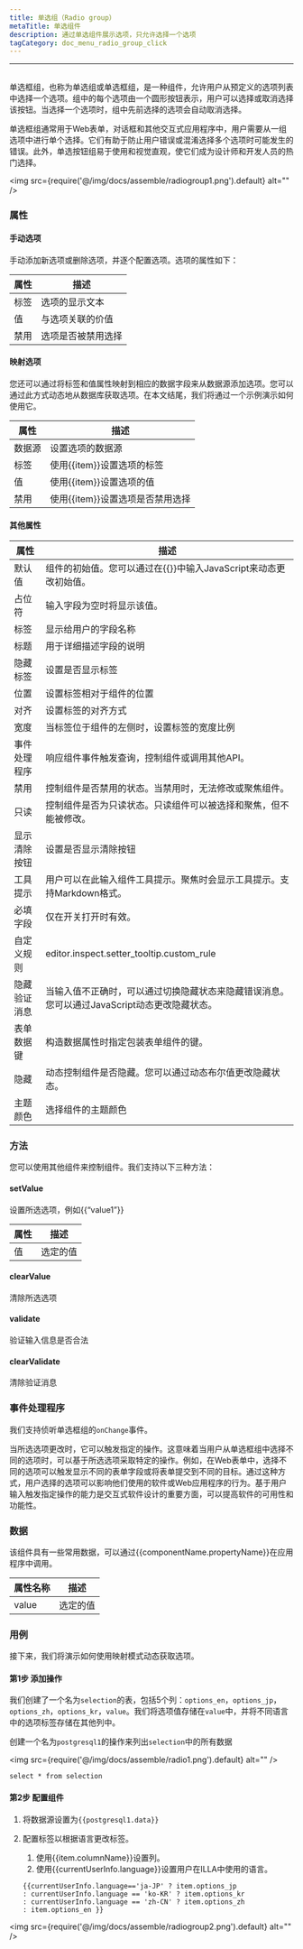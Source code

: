 ```yaml
---
title: 单选组（Radio group）
metaTitle: 单选组件
description: 通过单选组件展示选项，只允许选择一个选项
tagCategory: doc_menu_radio_group_click
---
```

---

## <Heading hidden>单选组（Radio group）</Heading>

单选框组，也称为单选组或单选框组，是一种组件，允许用户从预定义的选项列表中选择一个选项。组中的每个选项由一个圆形按钮表示，用户可以选择或取消选择该按钮。当选择一个选项时，组中先前选择的选项会自动取消选择。

单选框组通常用于Web表单，对话框和其他交互式应用程序中，用户需要从一组选项中进行单个选择。它们有助于防止用户错误或混淆选择多个选项时可能发生的错误。此外，单选按钮组易于使用和视觉直观，使它们成为设计师和开发人员的热门选择。

<img src={require('@/img/docs/assemble/radiogroup1.png').default} alt="" />

### 属性

#### 手动选项

手动添加新选项或删除选项，并逐个配置选项。选项的属性如下：

| 属性 | 描述 |
| --- | --- |
| 标签 | 选项的显示文本 |
| 值 | 与选项关联的价值 |
| 禁用 | 选项是否被禁用选择 |

#### 映射选项

您还可以通过将标签和值属性映射到相应的数据字段来从数据源添加选项。您可以通过此方式动态地从数据库获取选项。在本文结尾，我们将通过一个示例演示如何使用它。

| 属性 | 描述 |
| --- | --- |
| 数据源 | 设置选项的数据源 |
| 标签 | 使用{{item}}设置选项的标签 |
| 值 | 使用{{item}}设置选项的值 |
| 禁用 | 使用{{item}}设置选项是否禁用选择 |

#### 其他属性

| 属性 | 描述 |
| --- | --- |
| 默认值 | 组件的初始值。您可以通过在{{}}中输入JavaScript来动态更改初始值。 |
| 占位符 | 输入字段为空时将显示该值。 |
| 标签 | 显示给用户的字段名称 |
| 标题 | 用于详细描述字段的说明 |
| 隐藏标签 | 设置是否显示标签 |
| 位置 | 设置标签相对于组件的位置 |
| 对齐 | 设置标签的对齐方式 |
| 宽度 | 当标签位于组件的左侧时，设置标签的宽度比例 |
| 事件处理程序 | 响应组件事件触发查询，控制组件或调用其他API。 |
| 禁用 | 控制组件是否禁用的状态。当禁用时，无法修改或聚焦组件。 |
| 只读 | 控制组件是否为只读状态。只读组件可以被选择和聚焦，但不能被修改。 |
| 显示清除按钮 | 设置是否显示清除按钮 |
| 工具提示 | 用户可以在此输入组件工具提示。聚焦时会显示工具提示。支持Markdown格式。 |
| 必填字段 | 仅在开关打开时有效。 |
| 自定义规则 | editor.inspect.setter_tooltip.custom_rule |
| 隐藏验证消息 | 当输入值不正确时，可以通过切换隐藏状态来隐藏错误消息。您可以通过JavaScript动态更改隐藏状态。 |
| 表单数据键 | 构造数据属性时指定包装表单组件的键。 |
| 隐藏 | 动态控制组件是否隐藏。您可以通过动态布尔值更改隐藏状态。 |
| 主题颜色 | 选择组件的主题颜色 |

### 方法

您可以使用其他组件来控制组件。我们支持以下三种方法：

#### setValue

设置所选选项，例如{{“value1”}}

| 属性 | 描述 |
| --- | --- |
| 值 | 选定的值 |

#### clearValue

清除所选选项

#### validate

验证输入信息是否合法

#### clearValidate

清除验证消息

### 事件处理程序

我们支持侦听单选框组的`onChange`事件。

当所选选项更改时，它可以触发指定的操作。这意味着当用户从单选框组中选择不同的选项时，可以基于所选选项采取特定的操作。例如，在Web表单中，选择不同的选项可以触发显示不同的表单字段或将表单提交到不同的目标。通过这种方式，用户选择的选项可以影响他们使用的软件或Web应用程序的行为。基于用户输入触发指定操作的能力是交互式软件设计的重要方面，可以提高软件的可用性和功能性。

### 数据

该组件具有一些常用数据，可以通过{{componentName.propertyName}}在应用程序中调用。

| 属性名称 | 描述 |
| --- | --- |
| value | 选定的值 |

### 用例

接下来，我们将演示如何使用映射模式动态获取选项。

#### 第1步 添加操作

我们创建了一个名为`selection`的表，包括5个列：`options_en`，`options_jp`，`options_zh`，`options_kr`，`value`。我们将选项值存储在`value`中，并将不同语言中的选项标签存储在其他列中。

创建一个名为`postgresql1`的操作来列出`selection`中的所有数据

<img src={require('@/img/docs/assemble/radio1.png').default} alt="" />

```
select * from selection

```

#### 第2步 配置组件

1. 将数据源设置为`{{postgresql1.data}}`
2. 配置标签以根据语言更改标签。
    1. 使用{{item.columnName}}设置列。
    2. 使用{{currentUserInfo.language}}设置用户在ILLA中使用的语言。
    
    ```
    {{currentUserInfo.language=='ja-JP' ? item.options_jp
    : currentUserInfo.language == 'ko-KR' ? item.options_kr
    : currentUserInfo.language == 'zh-CN' ? item.options_zh
    : item.options_en }}
    
    ```
    
<img src={require('@/img/docs/assemble/radiogroup2.png').default} alt="" />

